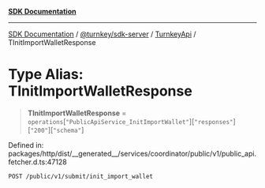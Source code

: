 [**SDK Documentation**](../../../../../README.mdx)

***

[SDK Documentation](../../../../../packages.mdx) / [@turnkey/sdk-server](../../../README.mdx) / [TurnkeyApi](../README.mdx) / TInitImportWalletResponse

# Type Alias: TInitImportWalletResponse

> **TInitImportWalletResponse** = `operations`\[`"PublicApiService_InitImportWallet"`\]\[`"responses"`\]\[`"200"`\]\[`"schema"`\]

Defined in: packages/http/dist/\_\_generated\_\_/services/coordinator/public/v1/public\_api.fetcher.d.ts:47128

`POST /public/v1/submit/init_import_wallet`
